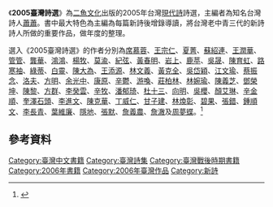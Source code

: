 {{Infobox book
|name          = 2005臺灣詩選
|image         = 
|image_caption = 
|editor        = 蕭蕭主編
|illustrator   = 
|cover_artist  = 
|country       = {{ROC}}
|language      = 繁體中文
|series        = 臺灣詩選
|subject       = [[台灣詩人|台灣詩人]]
|genre         = [[現代詩|現代詩]]
|publisher     = 二魚文化
|release_date  = 2006年2月
|pages         = 224頁
|format        = A5（148mm×210mm）
|isbn          = 9789867237330
|oclc          = 
|preceded_by   = 
|followed_by   = 
|citing        = 
|cited         = 《新世紀20年詩選（2001-2020）》<br/>《[[新世紀新世代詩選|新世紀新世代詩選]]》
}}

《'''2005臺灣詩選'''》為[[二魚文化|二魚文化]]出版的2005年台灣[[現代詩|現代詩]]詩選，主編者為知名台灣詩人[[蕭蕭|蕭蕭]]。書中最大特色為主編為每篇新詩後增錄導讀，將台灣老中青三代的新詩詩人所做的重要作品，做年度的整理。

選入《2005臺灣詩選》的作者分別為[[席慕蓉|席慕蓉]]、[[王宗仁|王宗仁]]、[[夏菁|夏菁]]、[[蘇紹連|蘇紹連]]、[[王潤華|王潤華]]、[[管管|管管]]、[[龔華|龔華]]、[[鴻鴻|鴻鴻]]、[[楊牧|楊牧]]、[[莫渝|莫渝]]、[[紀弦|紀弦]]、[[黃春明|黃春明]]、[[岩上|岩上]]、[[鹿苹|鹿苹]]、[[吳晟|吳晟]]、[[陳育虹|陳育虹]]、[[路寒袖|路寒袖]]、[[綠蒂|綠蒂]]、[[白靈|白靈]]、[[陳大為|陳大為]]、[[王添源|王添源]]、[[林文義|林文義]]、[[黃克全|黃克全]]、[[吳岱穎|吳岱穎]]、[[江文瑜|江文瑜]]、[[蔡振念|蔡振念]]、[[洛夫|洛夫]]、[[方明|方明]]、[[余光中|余光中]]、[[康原|康原]]、[[辛鬱|辛鬱]]、[[游喚|游喚]]、[[莊柏林|莊柏林]]、[[林婉瑜|林婉瑜]]、[[陳義芝|陳義芝]]、[[鄧榮坤|鄧榮坤]]、[[陳黎|陳黎]]、[[方群|方群]]、[[李癸雲|李癸雲]]、[[辛牧|辛牧]]、[[潘郁琦|潘郁琦]]、[[杜十三|杜十三]]、[[向明|向明]]、[[吳櫻|吳櫻]]、[[顏艾琳|顏艾琳]]、[[辛金順|辛金順]]、[[奎澤石頭|奎澤石頭]]、[[李進文|李進文]]、[[陳克華|陳克華]]、[[丁威仁|丁威仁]]、[[甘子建|甘子建]]、[[林煥彰|林煥彰]]、[[碧果|碧果]]、[[張錯|張錯]]、[[鍾順文|鍾順文]]、[[李長青|李長青]]、[[葉維廉|葉維廉]]、[[隱地|隱地]]、[[張默|張默]]、[[詹義農|詹義農]]、[[詹澈|詹澈]]及[[周夢蝶|周夢蝶]]。<ref>{{Cite book | author =  | editor = 蕭蕭 | title = 2005臺灣詩選 | location = 臺北 | publisher = 二魚文化 | date = 2006年2月 | pages = | ISBN = 9789867237330 | accessdate = 2022-06-22 | url = https://www.books.com.tw/products/0010322090 | language = zh-hant | quote =  }}</ref>
== 參考資料 ==


[[Category:臺灣中文書籍|Category:臺灣中文書籍]]
[[Category:臺灣詩集|Category:臺灣詩集]]
[[Category:臺灣戰後時期書籍|Category:臺灣戰後時期書籍]]
[[Category:2006年書籍|Category:2006年書籍]]
[[Category:2006年臺灣作品|Category:2006年臺灣作品]]
[[Category:新詩|Category:新詩]]